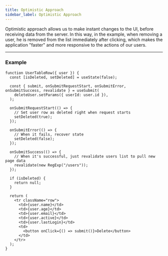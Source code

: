 ```yaml
---
title: Optimistic Approach
sidebar_label: Optimistic Approach
---
```


Optimistic approach allows us to make instant changes to the UI, before receiving data from the server. In this way, in
the example, when removing a user, he is removed from the list immediately after clicking, which makes the application
"faster" and more responsive to the actions of our users.

---

### Example

```tsx
function UserTableRow({ user }) {
  const [isDeleted, setDeleted] = useState(false);

  const { submit, onSubmitRequestStart, onSubmitError, onSubmitSuccess, revalidate } = useSubmit(
    deleteUser.setParams({ userId: user.id }),
  );

  onSubmitRequestStart(() => {
    // Set user row as deleted right when request starts
    setDeleted(true);
  });

  onSubmitError(() => {
    // When it fails, recover state
    setDeleted(false);
  });

  onSubmitSuccess(() => {
    // When it's successful, just revalidate users list to pull new page data
    revalidate(new RegExp("/users"));
  });

  if (isDeleted) {
    return null;
  }

  return (
    <tr className="row">
      <td>{user.name}</td>
      <td>{user.age}</td>
      <td>{user.email}</td>
      <td>{user.active}</td>
      <td>{user.lastLogin}</td>
      <td>
        <button onClick={() => submit()}>Delete</button>
      </td>
    </tr>
  );
}
```
